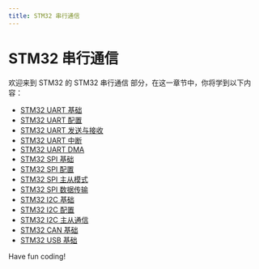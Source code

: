 ```yaml
---
title: STM32 串行通信
---
```


# STM32 串行通信

欢迎来到 STM32 的 STM32 串行通信 部分，在这一章节中，你将学到以下内容：

- [STM32 UART 基础](./0-stm32uart-foundation.mdx)
- [STM32 UART 配置](./1-stm32uart-configuration.mdx)
- [STM32 UART 发送与接收](./2-stm32uart-send-receive.mdx)
- [STM32 UART 中断](./3-stm32uart-interrupt.mdx)
- [STM32 UART DMA](./4-stm32uart-dma.mdx)
- [STM32 SPI 基础](./5-stm32spi-foundation.mdx)
- [STM32 SPI 配置](./6-stm32spi-configuration.mdx)
- [STM32 SPI 主从模式](./7-stm32spi-master-slave-mode.mdx)
- [STM32 SPI 数据传输](./8-stm32spi-data-transfer.mdx)
- [STM32 I2C 基础](./9-stm32i2c-foundation.mdx)
- [STM32 I2C 配置](./10-stm32i2c-configuration.mdx)
- [STM32 I2C 主从通信](./11-stm32i2c-master-slave-communication.mdx)
- [STM32 CAN 基础](./12-stm32can-foundation.mdx)
- [STM32 USB 基础](./13-stm32usb-foundation.mdx)

Have fun coding!